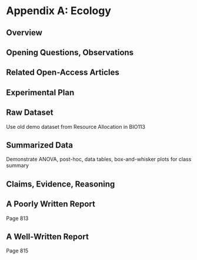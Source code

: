 # Appendix A: Ecology {-}

## Overview {#appa810}


## Opening Questions, Observations


## Related Open-Access Articles


## Experimental Plan


## Raw Dataset

Use old demo dataset from Resource Allocation in BIO113

## Summarized Data

Demonstrate ANOVA, post-hoc, data tables, box-and-whisker plots for class summary

## Claims, Evidence, Reasoning


## A Poorly Written Report

Page 813

## A Well-Written Report

Page 815
